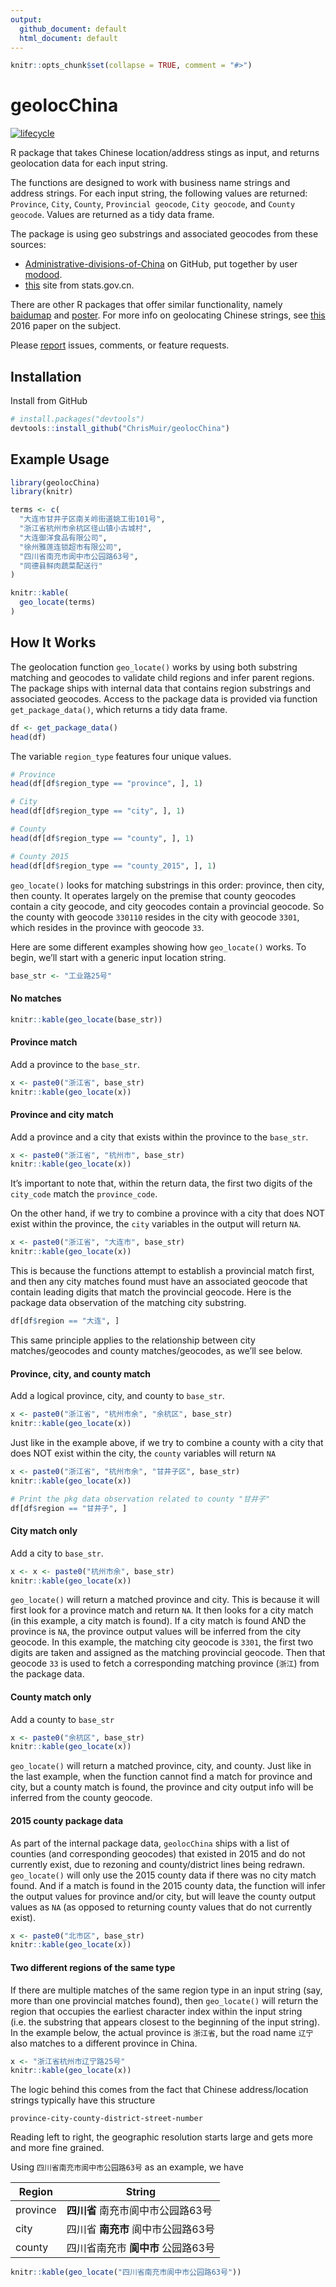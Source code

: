 ```yaml
---
output:
  github_document: default
  html_document: default
---
```


<!-- README.md is generated from README.Rmd. Please edit that file -->

```r
knitr::opts_chunk$set(collapse = TRUE, comment = "#>")
```

geolocChina
========

[![lifecycle](https://img.shields.io/badge/lifecycle-experimental-orange.svg)](https://www.tidyverse.org/lifecycle/#experimental)

R package that takes Chinese location/address stings as input, and returns geolocation data for each input string.

The functions are designed to work with business name strings and address strings. For each input string, the following values are returned: `Province`, `City`, `County`, `Provincial geocode`, `City geocode`, and `County geocode`. Values are returned as a tidy data frame.

The package is using geo substrings and associated geocodes from these sources:

* [Administrative-divisions-of-China](https://github.com/modood/Administrative-divisions-of-China) on GitHub, put together by user [modood](https://github.com/modood).
* [this](http://www.stats.gov.cn/tjsj/tjbz/tjyqhdmhcxhfdm/) site from stats.gov.cn.

There are other R packages that offer similar functionality, namely [baidumap](https://github.com/badbye/baidumap) and [poster](https://github.com/Ironholds/poster). For more info on geolocating Chinese strings, see [this](https://pdfs.semanticscholar.org/ca9d/2d09d0a2420a7ce398e14ed43f8cd7464705.pdf) 2016 paper on the subject.

Please [report](https://github.com/ChrisMuir/geolocChina/issues) issues, comments, or feature requests.

Installation
------------

Install from GitHub

```r
# install.packages("devtools")
devtools::install_github("ChrisMuir/geolocChina")
```

Example Usage
-------------

```r
library(geolocChina)
library(knitr)

terms <- c(
  "大连市甘井子区南关岭街道姚工街101号",
  "浙江省杭州市余杭区径山镇小古城村",
  "大连御洋食品有限公司",
  "徐州雅莲连锁超市有限公司", 
  "四川省南充市阆中市公园路63号", 
  "同德县鲜肉蔬菜配送行"
)

knitr::kable(
  geo_locate(terms)
)
```

How It Works
------------

The geolocation function `geo_locate()` works by using both substring matching and geocodes to validate child regions and infer parent regions. The package ships with internal data that contains region substrings and associated geocodes. Access to the package data is provided via function `get_package_data()`, which returns a tidy data frame.
```r
df <- get_package_data()
head(df)
```
The variable `region_type` features four unique values.
```r
# Province
head(df[df$region_type == "province", ], 1)

# City
head(df[df$region_type == "city", ], 1)

# County
head(df[df$region_type == "county", ], 1)

# County 2015
head(df[df$region_type == "county_2015", ], 1)
```

`geo_locate()` looks for matching substrings in this order: province, then city, then county. It operates largely on the premise that county geocodes contain a city geocode, and city geocodes contain a provincial geocode. So the county with geocode `330110` resides in the city with geocode `3301`, which resides in the province with geocode `33`.

Here are some different examples showing how `geo_locate()` works. To begin, we'll start with a generic input location string.
```r
base_str <- "工业路25号"
```


#### No matches
```r
knitr::kable(geo_locate(base_str))
```


#### Province match
Add a province to the `base_str`.
```r
x <- paste0("浙江省", base_str)
knitr::kable(geo_locate(x))
```


#### Province and city match
Add a province and a city that exists within the province to the `base_str`.
```r
x <- paste0("浙江省", "杭州市", base_str)
knitr::kable(geo_locate(x))
```

It's important to note that, within the return data, the first two digits of the `city_code` match the `province_code`.

On the other hand, if we try to combine a province with a city that does NOT exist within the province, the `city` variables in the output will return `NA`.
```r
x <- paste0("浙江省", "大连市", base_str)
knitr::kable(geo_locate(x))
```

This is because the functions attempt to establish a provincial match first, and then any city matches found must have an associated geocode that contain leading digits that match the provincial geocode. Here is the package data observation of the matching city substring.
```r
df[df$region == "大连", ]
```
This same principle applies to the relationship between city matches/geocodes and county matches/geocodes, as we'll see below.


#### Province, city, and county match
Add a logical province, city, and county to `base_str`.
```r
x <- paste0("浙江省", "杭州市余", "余杭区", base_str)
knitr::kable(geo_locate(x))
```

Just like in the example above, if we try to combine a county with a city that does NOT exist within the city, the `county` variables will return `NA`
```r
x <- paste0("浙江省", "杭州市余", "甘井子区", base_str)
knitr::kable(geo_locate(x))
```

```r
# Print the pkg data observation related to county "甘井子"
df[df$region == "甘井子", ]
```


#### City match only
Add a city to `base_str`.
```r
x <- x <- paste0("杭州市余", base_str)
knitr::kable(geo_locate(x))
```

`geo_locate()` will return a matched province and city. This is because it will first look for a province match and return `NA`. It then looks for a city match (in this example, a city match is found). If a city match is found AND the province is `NA`, the province output values will be inferred from the city geocode. In this example, the matching city geocode is `3301`, the first two digits are taken and assigned as the matching provincial geocode. Then that geocode `33` is used to fetch a corresponding matching province (`浙江`) from the package data.


#### County match only
Add a county to `base_str`
```r
x <- paste0("余杭区", base_str)
knitr::kable(geo_locate(x))
```

`geo_locate()` will return a matched province, city, and county. Just like in the last example, when the function cannot find a match for province and city, but a county match is found, the province and city output info will be inferred from the county geocode.


#### 2015 county package data
As part of the internal package data, `geolocChina` ships with a list of counties (and corresponding geocodes) that existed in 2015 and do not currently exist, due to rezoning and county/district lines being redrawn. `geo_locate()` will only use the 2015 county data if there was no city match found. And if a match is found in the 2015 county data, the function will infer the output values for province and/or city, but will leave the county output values as `NA` (as opposed to returning county values that do not currently exist).
```r
x <- paste0("北市区", base_str)
knitr::kable(geo_locate(x))
```


#### Two different regions of the same type
If there are multiple matches of the same region type in an input string (say, more than one provincial matches found), then `geo_locate()` will return the region that occupies the earliest character index within the input string (i.e. the substring that appears closest to the beginning of the input string). In the example below, the actual province is `浙江省`, but the road name `辽宁` also matches to a different province in China.
```r
x <- "浙江省杭州市辽宁路25号"
knitr::kable(geo_locate(x))
```

The logic behind this comes from the fact that Chinese address/location strings typically have this structure
```
province-city-county-district-street-number
```
Reading left to right, the geographic resolution starts large and gets more and more fine grained.

Using `四川省南充市阆中市公园路63号` as an example, we have

Region   | String
-------- | --------------------------------
province | **四川省**  南充市阆中市公园路63号
city     | 四川省 **南充市** 阆中市公园路63号
county   | 四川省南充市 **阆中市** 公园路63号

```r
knitr::kable(geo_locate("四川省南充市阆中市公园路63号"))
```


